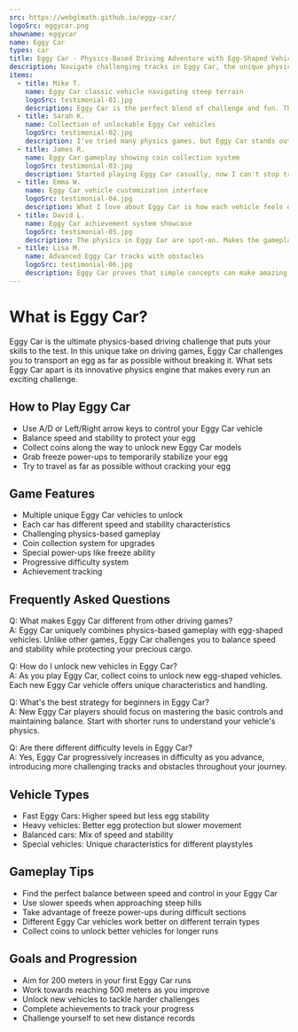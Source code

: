 ```yaml
---
src: https://webglmath.github.io/eggy-car/
logoSrc: eggycar.png
showname: eggycar
name: Eggy Car
types: car
title: Eggy Car - Physics-Based Driving Adventure with Egg-Shaped Vehicles
description: Navigate challenging tracks in Eggy Car, the unique physics game featuring egg-shaped vehicles. Collect coins, unlock new cars, and master the art of egg transportation!
items:
  - title: Mike T.
    name: Eggy Car classic vehicle navigating steep terrain
    logoSrc: testimonial-01.jpg
    description: Eggy Car is the perfect blend of challenge and fun. The physics engine in Eggy Car makes every run unique!
  - title: Sarah K.
    name: Collection of unlockable Eggy Car vehicles
    logoSrc: testimonial-02.jpg
    description: I've tried many physics games, but Eggy Car stands out. The way Eggy Car handles vehicle dynamics is impressive.
  - title: James R.
    name: Eggy Car gameplay showing coin collection system
    logoSrc: testimonial-03.jpg
    description: Started playing Eggy Car casually, now I can't stop trying to beat my records!
  - title: Emma W.
    name: Eggy Car vehicle customization interface
    logoSrc: testimonial-04.jpg
    description: What I love about Eggy Car is how each vehicle feels different. The Eggy Car developers really nailed the controls.
  - title: David L.
    name: Eggy Car achievement system showcase
    logoSrc: testimonial-05.jpg
    description: The physics in Eggy Car are spot-on. Makes the gameplay both challenging and rewarding.
  - title: Lisa M.
    name: Advanced Eggy Car tracks with obstacles
    logoSrc: testimonial-06.jpg
    description: Eggy Car proves that simple concepts can make amazing games. Best physics-based driving game ever!
---
```


# What is Eggy Car?

Eggy Car is the ultimate physics-based driving challenge that puts your skills to the test. In this unique take on driving games, Eggy Car challenges you to transport an egg as far as possible without breaking it. What sets Eggy Car apart is its innovative physics engine that makes every run an exciting challenge.

## How to Play Eggy Car

- Use A/D or Left/Right arrow keys to control your Eggy Car vehicle
- Balance speed and stability to protect your egg
- Collect coins along the way to unlock new Eggy Car models
- Grab freeze power-ups to temporarily stabilize your egg
- Try to travel as far as possible without cracking your egg

## Game Features

- Multiple unique Eggy Car vehicles to unlock
- Each car has different speed and stability characteristics
- Challenging physics-based gameplay
- Coin collection system for upgrades
- Special power-ups like freeze ability
- Progressive difficulty system
- Achievement tracking

## Frequently Asked Questions

Q: What makes Eggy Car different from other driving games?  
A: Eggy Car uniquely combines physics-based gameplay with egg-shaped vehicles. Unlike other games, Eggy Car challenges you to balance speed and stability while protecting your precious cargo.

Q: How do I unlock new vehicles in Eggy Car?  
A: As you play Eggy Car, collect coins to unlock new egg-shaped vehicles. Each new Eggy Car vehicle offers unique characteristics and handling.

Q: What's the best strategy for beginners in Eggy Car?  
A: New Eggy Car players should focus on mastering the basic controls and maintaining balance. Start with shorter runs to understand your vehicle's physics.

Q: Are there different difficulty levels in Eggy Car?  
A: Yes, Eggy Car progressively increases in difficulty as you advance, introducing more challenging tracks and obstacles throughout your journey.

## Vehicle Types

- Fast Eggy Cars: Higher speed but less egg stability
- Heavy vehicles: Better egg protection but slower movement
- Balanced cars: Mix of speed and stability
- Special vehicles: Unique characteristics for different playstyles

## Gameplay Tips

- Find the perfect balance between speed and control in your Eggy Car
- Use slower speeds when approaching steep hills
- Take advantage of freeze power-ups during difficult sections
- Different Eggy Car vehicles work better on different terrain types
- Collect coins to unlock better vehicles for longer runs

## Goals and Progression

- Aim for 200 meters in your first Eggy Car runs
- Work towards reaching 500 meters as you improve
- Unlock new vehicles to tackle harder challenges
- Complete achievements to track your progress
- Challenge yourself to set new distance records
